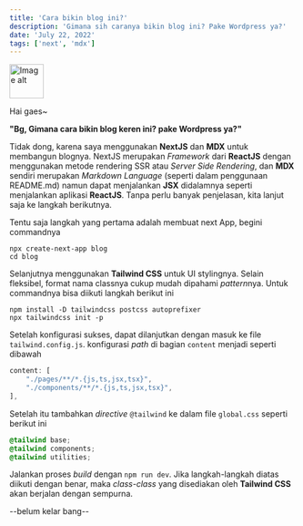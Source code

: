```yaml
---
title: 'Cara bikin blog ini?'
description: 'Gimana sih caranya bikin blog ini? Pake Wordpress ya?'
date: 'July 22, 2022'
tags: ['next', 'mdx']
---
```


<div className="flex justify-start items-center">
    <img src={'https://ngeblog-blog.vercel.app/_next/image?url=%2Fpixel_me_removedbg.png&w=256&q=75'} alt="Image alt" width="60" /> 
    <p>Hai gaes~</p>
</div>

**"Bg, Gimana cara bikin blog keren ini? pake Wordpress ya?"**

Tidak dong, karena saya menggunakan **NextJS** dan **MDX** untuk membangun blognya. NextJS merupakan 
<i>Framework</i> 
dari **ReactJS** dengan menggunakan metode rendering SSR atau <i>Server Side Rendering</i>, dan **MDX** sendiri
merupakan <i>Markdown Language</i> (seperti dalam penggunaan README.md) namun dapat menjalankan **JSX** didalamnya
seperti menjalankan aplikasi **ReactJS**. Tanpa perlu banyak penjelasan, kita lanjut saja ke langkah berikutnya.

Tentu saja langkah yang pertama adalah membuat next App, begini commandnya

```
npx create-next-app blog
cd blog
```

Selanjutnya menggunakan **Tailwind CSS** untuk UI stylingnya. Selain fleksibel, format nama classnya cukup mudah dipahami <i>pattern</i>nya.
Untuk commandnya bisa diikuti langkah berikut ini

```
npm install -D tailwindcss postcss autoprefixer
npx tailwindcss init -p
```
Setelah konfigurasi sukses, dapat dilanjutkan dengan masuk ke file `tailwind.config.js`.
konfigurasi <i>path</i> di bagian `content` menjadi seperti dibawah

```javascript
content: [
    "./pages/**/*.{js,ts,jsx,tsx}",
    "./components/**/*.{js,ts,jsx,tsx}",
],
```

Setelah itu tambahkan <i>directive</i> `@tailwind` ke dalam file `global.css` seperti berikut ini
```css
@tailwind base;
@tailwind components;
@tailwind utilities;
```

Jalankan proses <i>build</i> dengan `npm run dev`. Jika langkah-langkah diatas diikuti dengan benar, 
maka <i>class-class</i> yang disediakan oleh **Tailwind CSS** akan berjalan dengan sempurna.

--belum kelar bang--